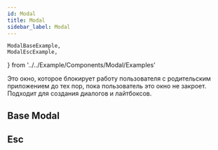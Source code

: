 ```yaml
---
id: Modal
title: Modal
sidebar_label: Modal
---
```


    ModalBaseExample,
    ModalEscExample,
} from '../../Example/Components/Modal/Examples'

Это окно, которое блокирует работу пользователя с родительским приложением до тех пор, пока пользователь это окно не закроет. Подходит для создания диалогов и лайтбоксов.

## Base Modal

<ModalBaseExample />

## Esc

<ModalEscExample />
